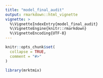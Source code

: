 ```yaml
---
title: "model_final_audit"
output: rmarkdown::html_vignette
vignette: >
  %\VignetteIndexEntry{model_final_audit}
  %\VignetteEngine{knitr::rmarkdown}
  %\VignetteEncoding{UTF-8}
---
```


```r
knitr::opts_chunk$set(
  collapse = TRUE,
  comment = "#>"
)
```

```r
library(mrktmix)
```
